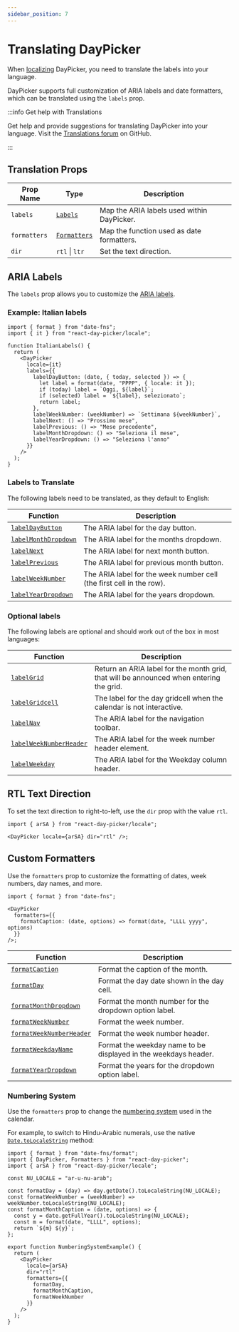 ```yaml
---
sidebar_position: 7
---
```


# Translating DayPicker

When [localizing](./localization.mdx) DayPicker, you need to translate the labels into your language.

DayPicker supports full customization of ARIA labels and date formatters, which can be translated using the `labels` prop.

:::info Get help with Translations

Get help and provide suggestions for translating DayPicker into your language. Visit the [Translations forum](https://github.com/gpbl/react-day-picker/discussions/categories/translation-and-localization) on GitHub.

:::

## Translation Props

| Prop Name    | Type                                              | Description                                |
| ------------ | ------------------------------------------------- | ------------------------------------------ |
| `labels`     | [`Labels`](../api/type-aliases/Labels.md)         | Map the ARIA labels used within DayPicker. |
| `formatters` | [`Formatters`](../api/type-aliases/Formatters.md) | Map the function used as date formatters.  |
| `dir`        | `rtl` \| `ltr`                                    | Set the text direction.                    |

## ARIA Labels

The `labels` prop allows you to customize the [ARIA labels](../guides/accessibility.mdx).

### Example: Italian labels

```tsx
import { format } from "date-fns";
import { it } from "react-day-picker/locale";

function ItalianLabels() {
  return (
    <DayPicker
      locale={it}
      labels={{
        labelDayButton: (date, { today, selected }) => {
          let label = format(date, "PPPP", { locale: it });
          if (today) label = `Oggi, ${label}`;
          if (selected) label = `${label}, selezionato`;
          return label;
        },
        labelWeekNumber: (weekNumber) => `Settimana ${weekNumber}`,
        labelNext: () => "Prossimo mese",
        labelPrevious: () => "Mese precedente",
        labelMonthDropdown: () => "Seleziona il mese",
        labelYearDropdown: () => "Seleziona l'anno"
      }}
    />
  );
}
```

<BrowserWindow>
  <Examples.ItalianLabels />
</BrowserWindow>

### Labels to Translate

The following labels need to be translated, as they default to English:

| Function                                                       | Description                                                          |
| -------------------------------------------------------------- | -------------------------------------------------------------------- |
| [`labelDayButton`](../api/functions/labelDayButton.md)         | The ARIA label for the day button.                                   |
| [`labelMonthDropdown`](../api/functions/labelMonthDropdown.md) | The ARIA label for the months dropdown.                              |
| [`labelNext`](../api/functions/labelNext.md)                   | The ARIA label for next month button.                                |
| [`labelPrevious`](../api/functions/labelPrevious.md)           | The ARIA label for previous month button.                            |
| [`labelWeekNumber`](../api/functions/labelWeekNumber.md)       | The ARIA label for the week number cell (the first cell in the row). |
| [`labelYearDropdown`](../api/functions/labelYearDropdown.md)   | The ARIA label for the years dropdown.                               |

### Optional labels

The following labels are optional and should work out of the box in most languages:

| Function                                                             | Description                                                                             |
| -------------------------------------------------------------------- | --------------------------------------------------------------------------------------- |
| [`labelGrid`](../api/functions/labelGrid.md)                         | Return an ARIA label for the month grid, that will be announced when entering the grid. |
| [`labelGridcell`](../api/functions/labelGridcell.md)                 | The label for the day gridcell when the calendar is not interactive.                    |
| [`labelNav`](../api/functions/labelNav.md)                           | The ARIA label for the navigation toolbar.                                              |
| [`labelWeekNumberHeader`](../api/functions/labelWeekNumberHeader.md) | The ARIA label for the week number header element.                                      |
| [`labelWeekday`](../api/functions/labelWeekday.md)                   | The ARIA label for the Weekday column header.                                           |

## RTL Text Direction

To set the text direction to right-to-left, use the `dir` prop with the value `rtl`.

```tsx
import { arSA } from "react-day-picker/locale";

<DayPicker locale={arSA} dir="rtl" />;
```

<BrowserWindow>
  <Examples.Rtl />
</BrowserWindow>

## Custom Formatters

Use the `formatters` prop to customize the formatting of dates, week numbers, day names, and more.

```tsx
import { format } from "date-fns";

<DayPicker
  formatters={{
    formatCaption: (date, options) => format(date, "LLLL yyyy", options)
  }}
/>;
```

| Function                                                               | Description                                                     |
| ---------------------------------------------------------------------- | --------------------------------------------------------------- |
| [`formatCaption`](../api/functions/formatCaption.md)                   | Format the caption of the month.                                |
| [`formatDay`](../api/functions/formatDay.md)                           | Format the day date shown in the day cell.                      |
| [`formatMonthDropdown`](../api/functions/formatMonthDropdown.md)       | Format the month number for the dropdown option label.          |
| [`formatWeekNumber`](../api/functions/formatWeekNumber.md)             | Format the week number.                                         |
| [`formatWeekNumberHeader`](../api/functions/formatWeekNumberHeader.md) | Format the week number header.                                  |
| [`formatWeekdayName`](../api/functions/formatWeekdayName.md)           | Format the weekday name to be displayed in the weekdays header. |
| [`formatYearDropdown`](../api/functions/formatYearDropdown.md)         | Format the years for the dropdown option label.                 |

### Numbering System

Use the `formatters` prop to change the [numbering system](https://en.wikipedia.org/wiki/Numeral_system) used in the calendar.

For example, to switch to Hindu-Arabic numerals, use the native [`Date.toLocaleString`](https://developer.mozilla.org/en/docs/Web/JavaScript/Reference/Global_Objects/Date/toLocaleString) method:

```tsx
import { format } from "date-fns/format";
import { DayPicker, Formatters } from "react-day-picker";
import { arSA } from "react-day-picker/locale";

const NU_LOCALE = "ar-u-nu-arab";

const formatDay = (day) => day.getDate().toLocaleString(NU_LOCALE);
const formatWeekNumber = (weekNumber) => weekNumber.toLocaleString(NU_LOCALE);
const formatMonthCaption = (date, options) => {
  const y = date.getFullYear().toLocaleString(NU_LOCALE);
  const m = format(date, "LLLL", options);
  return `${m} ${y}`;
};

export function NumberingSystemExample() {
  return (
    <DayPicker
      locale={arSA}
      dir="rtl"
      formatters={{
        formatDay,
        formatMonthCaption,
        formatWeekNumber
      }}
    />
  );
}
```

<BrowserWindow>
  <Examples.NumberingSystem />
</BrowserWindow>

